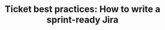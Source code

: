 ---
title: "Ticket best practices: How to write a sprint-ready Jira"
template: basicDoc
topics:
  - Docs agile handbook
---